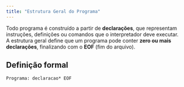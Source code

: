 ```yaml
---
title: "Estrutura Geral do Programa"
---
```


Todo programa é construído a partir de **declarações**, que representam instruções, definições ou comandos que o interpretador deve executar.  
A estrutura geral define que um programa pode conter **zero ou mais declarações**, finalizando com o **EOF** (fim do arquivo).

## Definição formal

```lipo
Programa: declaracao* EOF
```